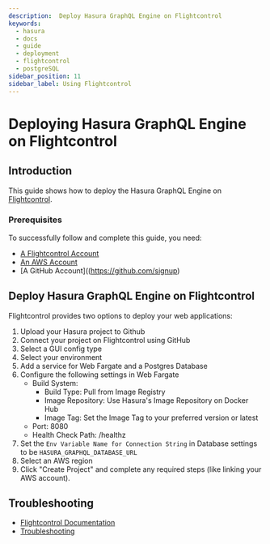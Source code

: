 ```yaml
---
description:  Deploy Hasura GraphQL Engine on Flightcontrol
keywords:
  - hasura
  - docs
  - guide
  - deployment
  - flightcontrol 
  - postgreSQL
sidebar_position: 11
sidebar_label: Using Flightcontrol 
---
```



# Deploying Hasura GraphQL Engine on Flightcontrol 

## Introduction

This guide shows how to deploy the Hasura GraphQL Engine on [Flightcontrol](https://www.flightcontrol.dev/ref=docs-hasura).

### Prerequisites

To successfully follow and complete this guide, you need:

- [A Flightcontrol Account](https://app.flightcontrol.dev/signup?ref=docs-hasura)
- [An AWS Account](https://aws.amazon.com/)
- [A GitHub Account]((https://github.com/signup)

## Deploy Hasura GraphQL Engine on Flightcontrol 

Flightcontrol provides two options to deploy your web applications:

1. Upload your Hasura project to Github
2. Connect your project on Flightcontrol using GitHub
3. Select a GUI config type
4. Select your environment
5. Add a service for Web Fargate and a Postgres Database
6. Configure the following settings in Web Fargate
      - Build System:
          - Build Type: Pull from Image Registry
          - Image Repository: Use Hasura's Image Repository on Docker Hub 
          - Image Tag: Set the Image Tag to your preferred version or latest
      - Port: 8080
      - Health Check Path: /healthz
7. Set the `Env Variable Name for Connection String` in Database settings to be `HASURA_GRAPHQL_DATABASE_URL`
8. Select an AWS region
9. Click "Create Project" and complete any required steps (like linking your AWS account).


## Troubleshooting

- [Flightcontrol Documentation](https://www.flightcontrol.dev/docs?ref=docs-hasura)
- [Troubleshooting](https://www.flightcontrol.dev/docs/troubleshooting?ref=docs-hasura)